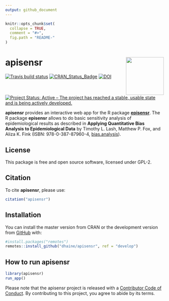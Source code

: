 ```yaml
---
output: github_document
---
```


<!-- README.md is generated from README.Rmd. Please edit that file -->

```r
knitr::opts_chunk$set(
  collapse = TRUE,
  comment = "#>",
  fig.path = "README-"
)
```

# apisensr  <img src="man/figures/logo.png" align="right" width=120 />

<!-- badges: start -->

[![Travis build
status](https://travis-ci.org/dhaine/apisensr.svg?branch=master)](https://travis-ci.org/dhaine/apisensr)
[![CRAN_Status_Badge](http://www.r-pkg.org/badges/version/apisensr)](https://cran.r-project.org/package=apisensr)
[![DOI](https://zenodo.org/badge/XXXXXXX.svg)](https://doi.org/10.XXXX/zenodo.XXXXXX)
[![Project Status: Active – The project has reached a stable, usable state and is being actively developed.](https://www.repostatus.org/badges/latest/active.svg)](https://www.repostatus.org/#active)

<!-- badges: end -->

**apisensr** provides an interactive web app for the R package
[**episensr**](https://cran.r-project.org/package=episensr).
The R package **episensr** allows to do basic sensitivity analysis of
epidemiological results as described in **Applying Quantitative Bias Analysis to
Epidemiological Data** by Timothy L. Lash, Matthew P. Fox, and Aliza K. Fink
(ISBN: 978-0-387-87960-4,
[bias.analysis](https://sites.google.com/site/biasanalysis/)).

## License

This package is free and open source software, licensed under GPL-2.

## Citation

To cite **apisensr**, please use:

```r
citation("apisensr")
```

## Installation

You can install the master version from CRAN or the development version from
[GitHub](https://github.com/dhaine/apisensr) with:

```r
#install.packages("remotes")
remotes::install_github("dhaine/apisensr", ref = "develop")
```

## How to run apisensr

```r
library(apisensr)
run_app()
```

Please note that the apisensr project is released with a
[Contributor Code of Conduct](CODE_OF_CONDUCT.md).
By contributing to this project, you agree to abide by its terms.
